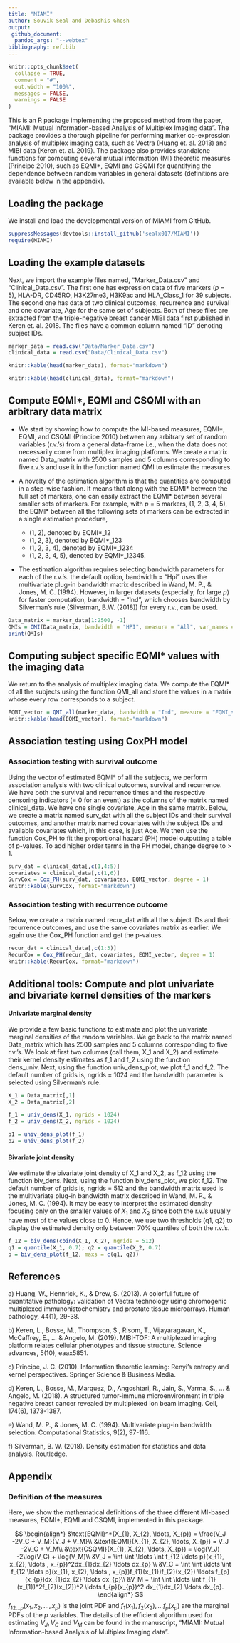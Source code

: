 ```yaml
---
title: "MIAMI"
author: Souvik Seal and Debashis Ghosh
output: 
 github_document: 
  pandoc_args: "--webtex"
bibliography: ref.bib
---
```


```r
knitr::opts_chunk$set(
  collapse = TRUE,
  comment = "#",
  out.width = "100%",
  messages = FALSE,
  warnings = FALSE
)
```

This is an R package implementing the proposed method from the paper, "MIAMI: Mutual Information-based Analysis of Multiplex Imaging data". The package provides a thorough pipeline for performing marker co-expression analysis of multiplex imaging data, such as Vectra (Huang et. al. 2013) and MIBI data (Keren et. al. 2019). The package also provides standalone functions for computing several mutual information (MI) theoretic measures (Principe 2010), such as EQMI*, EQMI and CSQMI for quantifying the dependence between random variables in general datasets (definitions are available below in the appendix).

## Loading the package

We install and load the developmental version of MIAMI from GitHub.

```r

suppressMessages(devtools::install_github('sealx017/MIAMI'))
require(MIAMI)

```

## Loading the example datasets

Next, we import the example files named, "Marker_Data.csv" and "Clinical_Data.csv". The first one has expression data of five markers ($p$ = 5), HLA-DR, CD45RO, H3K27me3, H3K9ac and HLA_Class_1 for 39 subjects. The second one has data of two clinical outcomes, recurrence and survival and one covariate, Age for the same set of subjects. Both of these files are extracted from the triple-negative breast cancer MIBI data first published in Keren et. al. 2018. The files have a common column named "ID" denoting subject IDs.

```r

marker_data = read.csv("Data/Marker_Data.csv")
clinical_data = read.csv("Data/Clinical_Data.csv")

```

```r

knitr::kable(head(marker_data), format="markdown")

```

```r

knitr::kable(head(clinical_data), format="markdown")

```

## Compute EQMI\*, EQMI and CSQMI with an arbitrary data matrix

* We start by showing how to compute the MI-based measures, EQMI\*, EQMI, and CSQMI (Principe 2010) between any arbitrary set of random variables (r.v.'s) from a general data-frame i.e., when the data does not necessarily come from multiplex imaging platforms. We create a matrix named Data_matrix with 2500 samples and 5 columns corresponding to five r.v.'s and use it in the function named QMI to estimate the measures.


* A novelty of the estimation algorithm is that the quantities are computed in a step-wise fashion. It means that along with the EQMI\* between the full set of markers, one can easily extract the EQMI\* between several smaller sets of markers. For example, with $p$ = 5 markers, (1, 2, 3, 4, 5), the EQMI\* between all the following sets of markers can be extracted in a single estimation procedure,
    + (1, 2), denoted by EQMI*_12
    + (1, 2, 3), denoted by EQMI*_123
    + (1, 2, 3, 4), denoted by EQMI*_1234
    + (1, 2, 3, 4, 5), denoted by EQMI*_12345.

* The estimation algorithm requires selecting bandwidth parameters for each of the r.v.'s. the default option, bandwidth = "Hpi" uses the multivariate plug-in bandwidth matrix described in Wand, M. P., & Jones, M. C. (1994). However, in larger datasets (especially, for large $p$) for faster computation, bandwidth = "Ind", which chooses bandwidth by Silverman's rule (Silverman, B.W. (2018)) for every r.v., can be used. 


```r

Data_matrix = marker_data[1:2500, -1]
QMIs = QMI(Data_matrix, bandwidth = "HPI", measure = "All", var_names = T)
print(QMIs)

```

## Computing subject specific EQMI* values with the imaging data

We return to the analysis of multiplex imaging data. We compute the EQMI\* of all the subjects using the function QMI_all and store the values in a matrix whose every row corresponds to a subject. 

```r

EQMI_vector = QMI_all(marker_data, bandwidth = "Ind", measure = "EQMI_star", progress_bar = "False")
knitr::kable(head(EQMI_vector), format="markdown")

```

## Association testing using CoxPH model

### Association testing with survival outcome

Using the vector of estimated EQMI\* of all the subjects, we perform association analysis with two clinical outcomes, survival and recurrence. We have both the survival and recurrence times and the respective censoring indicators (= 0 for an event) as the columns of the matrix named clinical_data. We have one single covariate, Age in the same matrix. Below, we create a matrix named surv_dat with all the subject IDs and their survival outcomes, and another matrix named covariates with the subject IDs and available covariates which, in this case, is just Age. We then use the function Cox_PH to fit the proportional hazard (PH) model outputting a table of p-values. To add higher order terms in the PH model, change degree to > 1. 

```r

surv_dat = clinical_data[,c(1,4:5)]
covariates = clinical_data[,c(1,6)]
SurvCox = Cox_PH(surv_dat, covariates, EQMI_vector, degree = 1)
knitr::kable(SurvCox, format="markdown")

```

### Association testing with recurrence outcome

Below, we create a matrix named recur_dat with all the subject IDs and their recurrence outcomes, and use the same covariates matrix as earlier. We again use the Cox_PH function and get the p-values.

```r

recur_dat = clinical_data[,c(1:3)]
RecurCox = Cox_PH(recur_dat, covariates, EQMI_vector, degree = 1)
knitr::kable(RecurCox, format="markdown")

```

## Additional tools: Compute and plot univariate and bivariate kernel densities of the markers

#### Univariate marginal density

We provide a few basic functions to estimate and plot the univariate marginal densities of the random variables. We go back to the matrix named Data_matrix which has 2500 samples and 5 columns corresponding to five r.v.'s. We look at first two columns (call them, X_1 and X_2) and estimate their kernel density estimates as f_1 and f_2 using the function dens_univ. Next, using the function univ_dens_plot, we plot f_1 and f_2. The default number of grids is, ngrids = 1024 and the bandwidth parameter is selected using Silverman's rule.

```r

X_1 = Data_matrix[,1]
X_2 = Data_matrix[,2]  

f_1 = univ_dens(X_1, ngrids = 1024)
f_2 = univ_dens(X_2, ngrids = 1024)

p1 = univ_dens_plot(f_1)
p2 = univ_dens_plot(f_2)

```

#### Bivariate joint density

We estimate the bivariate joint density of X_1 and X_2, as f_12 using the function biv_dens. Next, using the function biv_dens_plot, we plot f_12. The default number of grids is, ngrids = 512 and the bandwidth matrix used is the multivariate plug-in bandwidth matrix described in Wand, M. P., & Jones, M. C. (1994). It may be easy to interpret the estimated density focusing only on the smaller values of $X_1$ and $X_2$ since both the r.v.'s usually have most of the values close to 0. Hence, we use two thresholds (q1, q2) to display the estimated density only between 70\% quantiles of both the r.v.'s. 

```r


f_12 = biv_dens(cbind(X_1, X_2), ngrids = 512)
q1 = quantile(X_1, 0.7); q2 = quantile(X_2, 0.7)
p = biv_dens_plot(f_12, maxs = c(q1, q2))


```


## References

a\) Huang, W., Hennrick, K., & Drew, S. (2013). A colorful future of quantitative pathology: validation of Vectra technology using chromogenic multiplexed immunohistochemistry and prostate tissue microarrays. Human pathology, 44(1), 29-38.

b\) Keren, L., Bosse, M., Thompson, S., Risom, T., Vijayaragavan, K., McCaffrey, E., ... & Angelo, M. (2019). MIBI-TOF: A multiplexed imaging platform relates cellular phenotypes and tissue structure. Science advances, 5(10), eaax5851.

c\) Principe, J. C. (2010). Information theoretic learning: Renyi's entropy and kernel perspectives. Springer Science & Business Media.

d\) Keren, L., Bosse, M., Marquez, D., Angoshtari, R., Jain, S., Varma, S., ... & Angelo, M. (2018). A structured tumor-immune microenvironment in triple negative breast cancer revealed by multiplexed ion beam imaging. Cell, 174(6), 1373-1387.

e\) Wand, M. P., & Jones, M. C. (1994). Multivariate plug-in bandwidth selection. Computational Statistics, 9(2), 97-116.

f\) Silverman, B. W. (2018). Density estimation for statistics and data analysis. Routledge.

## Appendix

### Definition of the measures

Here, we show the mathematical definitions of the three different MI-based measures, EQMI*, EQMI and CSQMI, implemented in this package. 

$$
\begin{align*}
&\text{EQMI}^*(X_{1}, X_{2}, \ldots, X_{p}) = \frac{V_J -2V_C + V_M}{V_J + V_M}\\
&\text{EQMI}(X_{1}, X_{2}, \ldots, X_{p}) = V_J -2V_C + V_M\\
&\text{CSQMI}(X_{1}, X_{2}, \ldots, X_{p}) = \log(V_J) -2\log(V_C) + \log(V_M)\\
&V_J = \int \int \ldots \int f_{12 \ldots p}(x_{1}, x_{2}, \ldots , x_{p})^2dx_{1}dx_{2} \ldots dx_{p} \\
&V_C = \int \int \ldots \int f_{12 \ldots p}(x_{1}, x_{2}, \ldots , x_{p})f_{1}(x_{1})f_{2}(x_{2}) \ldots f_{p}(x_{p})dx_{1}dx_{2} \ldots dx_{p}\\
&V_M = \int \int \ldots \int f_{1}(x_{1})^2f_{2}(x_{2})^2 \ldots f_{p}(x_{p})^2 dx_{1}dx_{2} \ldots dx_{p}.
\end{align*}
$$
$f_{12 \ldots p}(x_{1}, x_{2}, \ldots , x_{p})$ is the joint PDF and $f_{1}(x_{1}), f_{2}(x_{2}), \ldots f_{p}(x_{p})$ are the marginal PDFs of the $p$ variables. The details of the efficient algorithm used for estimating $V_J, V_C$ and $V_M$ can be found in the manuscript, "MIAMI: Mutual Information-based Analysis of Multiplex Imaging data". 
